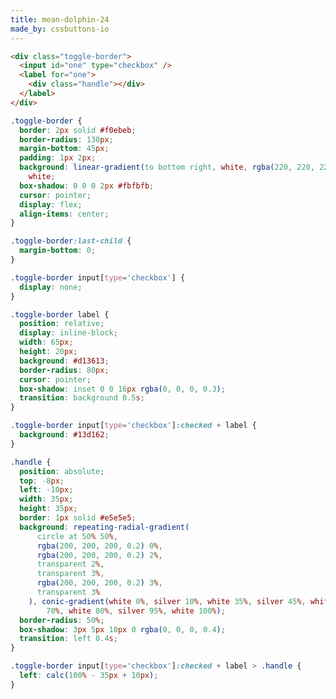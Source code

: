 ```yaml
---
title: mean-dolphin-24
made_by: cssbuttons-io
---
```


```html
<div class="toggle-border">
  <input id="one" type="checkbox" />
  <label for="one">
    <div class="handle"></div>
  </label>
</div>
```

```css
.toggle-border {
  border: 2px solid #f0ebeb;
  border-radius: 130px;
  margin-bottom: 45px;
  padding: 1px 2px;
  background: linear-gradient(to bottom right, white, rgba(220, 220, 220, 0.5)),
    white;
  box-shadow: 0 0 0 2px #fbfbfb;
  cursor: pointer;
  display: flex;
  align-items: center;
}

.toggle-border:last-child {
  margin-bottom: 0;
}

.toggle-border input[type='checkbox'] {
  display: none;
}

.toggle-border label {
  position: relative;
  display: inline-block;
  width: 65px;
  height: 20px;
  background: #d13613;
  border-radius: 80px;
  cursor: pointer;
  box-shadow: inset 0 0 16px rgba(0, 0, 0, 0.3);
  transition: background 0.5s;
}

.toggle-border input[type='checkbox']:checked + label {
  background: #13d162;
}

.handle {
  position: absolute;
  top: -8px;
  left: -10px;
  width: 35px;
  height: 35px;
  border: 1px solid #e5e5e5;
  background: repeating-radial-gradient(
      circle at 50% 50%,
      rgba(200, 200, 200, 0.2) 0%,
      rgba(200, 200, 200, 0.2) 2%,
      transparent 2%,
      transparent 3%,
      rgba(200, 200, 200, 0.2) 3%,
      transparent 3%
    ), conic-gradient(white 0%, silver 10%, white 35%, silver 45%, white 60%, silver
        70%, white 80%, silver 95%, white 100%);
  border-radius: 50%;
  box-shadow: 3px 5px 10px 0 rgba(0, 0, 0, 0.4);
  transition: left 0.4s;
}

.toggle-border input[type='checkbox']:checked + label > .handle {
  left: calc(100% - 35px + 10px);
}
```

